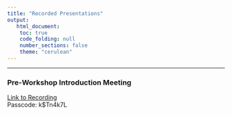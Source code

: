 ```yaml
---
title: "Recorded Presentations"
output:
   html_document:
    toc: true
    code_folding: null
    number_sections: false
    theme: "cerulean"
---
```


***

### Pre-Workshop Introduction Meeting

[Link to Recording](https://smithsonian.zoom.us/rec/share/vqbljxXrI4zWpd214WKtD7xbl5Iv9hDJsatpzsC_S-MeiH0suOkBh73x9S2QH-jD.plSn0E1hMwAsOJVN)  
Passcode: k$Tn4k7L